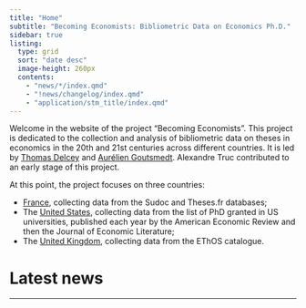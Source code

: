 ```yaml
---
title: "Home"
subtitle: "Becoming Economists: Bibliometric Data on Economics Ph.D."
sidebar: true
listing: 
  type: grid
  sort: "date desc"
  image-height: 260px
  contents: 
    - "news/*/index.qmd"
    - "!news/changelog/index.qmd"
    - "application/stm_title/index.qmd"
---
```


Welcome in the website of the project "Becoming Economists". This project is dedicated to the collection and analysis of bibliometric data on theses in economics in the 20th and 21st centuries across different countries. It is led by [Thomas Delcey](https://thomasdelcey.com/) and [Aurélien Goutsmedt](https://aurelien-goutsmedt.com/). Alexandre Truc contributed to an early stage of this project.


At this point, the project focuses on three countries:

  - [France](./documentation/french/), collecting data from the Sudoc and Theses.fr databases;
  - The [United States](./documentation/US/), collecting data from the list of PhD granted in US universities, published each year by the American Economic Review and then the Journal of Economic Literature;
  - The [United Kingdom](./documentation/UK), collecting data from the EThOS catalogue.

# Latest news

---
